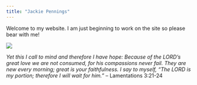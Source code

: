 ```yaml
---
title: "Jackie Pennings"
---
```


Welcome to my website. I am just beginning to work on the site so please bear with me!

![](sunset.jpg)  

*Yet this I call to mind and therefore I have hope: Because of the LORD's great love we are not consumed, for his compassions never fail. They are new every morning; great is your faithfulness. I say to myself, "The LORD is my portion; therefore I will wait for him."* -- Lamentations 3:21-24
